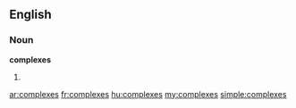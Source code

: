 ==English==

===Noun===
'''complexes'''

# {{plural of|[[complex]]}}

[[ar:complexes]]
[[fr:complexes]]
[[hu:complexes]]
[[my:complexes]]
[[simple:complexes]]